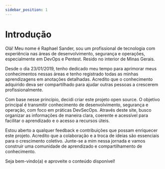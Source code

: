 ```yaml
---
sidebar_position: 1
---
```


# Introdução

Olá! Meu nome é Raphael Sander, sou um profissional de tecnologia com
experiência nas áreas de desenvolvimento, segurança e operações, especialmente
em DevOps e Pentest. Resido no interior de Minas Gerais.

Desde o dia 23/01/2019, tenho dedicado meu tempo para aprimorar meus
conhecimentos nessas áreas e tenho registrado todas as minhas aprendizagens em
anotações detalhadas. Acredito que o conhecimento adquirido deva ser
compartilhado para ajudar outras pessoas a crescerem profissionalmente.

Com base nesse princípio, decidi criar este projeto open source. O objetivo
principal é transmitir conhecimento de desenvolvimento, segurança e operação,
com foco em práticas DevSecOps. Através deste site, busco organizar as
informações de maneira clara, coerente e acessível para facilitar o aprendizado
e o acesso a recursos úteis.

Estou aberto a qualquer feedback e contribuições que possam enriquecer este
projeto. Acredito que a colaboração e a troca de ideias são essenciais para o
crescimento coletivo. Junte-se a mim nessa jornada e vamos construir uma
comunidade de aprendizado e compartilhamento de conhecimento.

Seja bem-vindo(a) e aproveite o conteúdo disponível!
